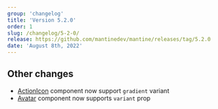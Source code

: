 ```yaml
---
group: 'changelog'
title: 'Version 5.2.0'
order: 1
slug: /changelog/5-2-0/
release: https://github.com/mantinedev/mantine/releases/tag/5.2.0
date: 'August 8th, 2022'
---
```


## Other changes

- [ActionIcon](https://mantine.dev/core/action-icon/) component now support `gradient` variant
- [Avatar](https://mantine.dev/core/avatar/) component now supports `variant` prop
